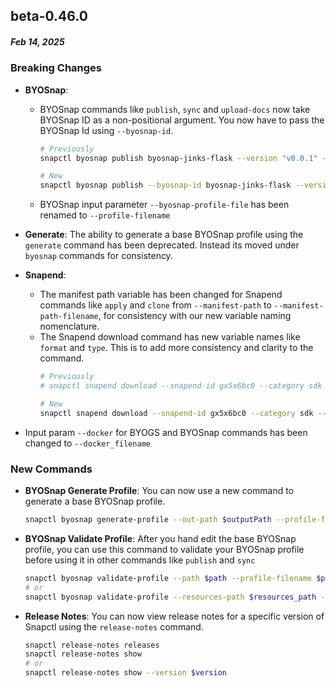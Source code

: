 ## beta-0.46.0
##### Feb 14, 2025

### Breaking Changes
- **BYOSnap**:
  - BYOSnap commands like `publish`, `sync` and `upload-docs` now take BYOSnap ID as a
    non-positional argument. You now have to pass the BYOSnap Id using `--byosnap-id`.
    ```bash
    # Previously
    snapctl byosnap publish byosnap-jinks-flask --version "v0.0.1" --path $path

    # New
    snapctl byosnap publish --byosnap-id byosnap-jinks-flask --version "v0.0.1" --path  $path
    ```
  - BYOSnap input parameter `--byosnap-profile-file` has been renamed to `--profile-filename`

- **Generate**: The ability to generate a base BYOSnap profile using the `generate` command has
  been deprecated. Instead its moved under `byosnap` commands for consistency.

- **Snapend**:
  - The manifest path variable has been changed for Snapend commands like `apply` and `clone`
    from `--manifest-path` to `--manifest-path-filename`, for consistency with our new
    variable naming nomenclature.
  - The Snapend download command has new variable names like `format` and `type`. This is to add
    more consistency and clarity to the command.
    ```bash
    # Previously
    # snapctl snapend download --snapend-id gx5x6bc0 --category sdk --type unity --sdk-access-type external --sdk-auth-type user --out-path .

    # New
    snapctl snapend download --snapend-id gx5x6bc0 --category sdk --format unity --type user --out-path .
    ```

- Input param `--docker` for BYOGS and BYOSnap commands has been changed to `--docker_filename`

### New Commands
- **BYOSnap Generate Profile**: You can now use a new command to generate a base BYOSnap profile.
  ```bash
  snapctl byosnap generate-profile --out-path $outputPath --profile-filename $profileName
  ```
- **BYOSnap Validate Profile**: After you hand edit the base BYOSnap profile, you can use this
  command to validate your BYOSnap profile before using it in other commands like `publish` and `sync`
  ```bash
  snapctl byosnap validate-profile --path $path --profile-filename $profileName
  # or
  snapctl byosnap validate-profile --resources-path $resources_path --profile-filename $profileName
  ```
- **Release Notes**: You can now view release notes for a specific version of Snapctl using the
  `release-notes` command.
  ```bash
  snapctl release-notes releases
  snapctl release-notes show
  # or
  snapctl release-notes show --version $version
  ```
